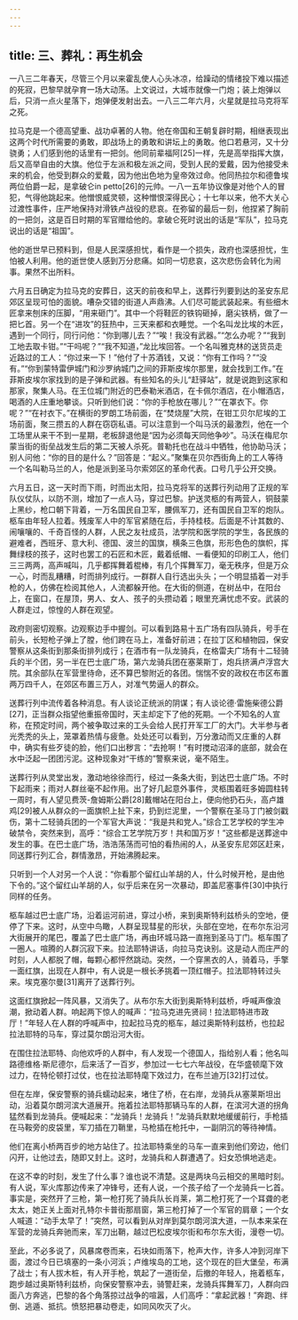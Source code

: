 ```yaml
---
---
---
```

title: 三、葬礼：再生机会
---




一八三二年春天，尽管三个月以来霍乱使人心头冰凉，给躁动的情绪投下难以描述的死寂，巴黎早就孕育一场大动荡。上文说过，大城市就像一门炮；装上炮弹以后，只消一点火星落下，炮弹便发射出去。一八三二年六月，火星就是拉马克将军之死。

拉马克是一个德高望重、战功卓著的人物。他在帝国和王朝复辟时期，相继表现出这两个时代所需要的勇敢，即战场上的勇敢和讲坛上的勇敢。他口若悬河，又十分骁勇；人们感到他的话里有一把剑。他同前辈福阿[25]一样，先是高举指挥大旗，后又高举自由的大旗。他位于左派和极左派之间，受到人民的爱戴，因为他接受未来的机会，他受到群众的爱戴，因为他出色地为皇帝效过命。他同热拉尔和德鲁埃两位伯爵一起，是拿破仑in petto[26]的元帅。一八一五年协议像是对他个人的冒犯，气得他跳起来。他憎恨威灵顿，这种憎恨深得民心；十七年以来，他不大关心过渡性事件，庄严地保持对滑铁卢战役的悲哀。在弥留的最后一刻，他捏紧了胸前的一把剑，这是百日时期的军官赠给他的。拿破仑死时说出的话是“军队”，拉马克说出的话是“祖国”。

他的逝世早已预料到，但是人民深感担忧，看作是一个损失，政府也深感担忧，生怕被人利用。他的逝世使人感到万分悲痛。如同一切悲哀，这次悲伤会转化为闹事。果然不出所料。

六月五日确定为拉马克的安葬日，这天的前夜和早上，送葬行列要到达的圣安东尼郊区呈现可怕的面貌。嘈杂交错的街道人声鼎沸。人们尽可能武装起来。有些细木匠拿来刨床的压脚，“用来砸门”。其中一个将鞋匠的铁钩砸掉，磨尖铁柄，做了一把匕首。另一个在“进攻”的狂热中，三天来都和衣睡觉。一个名叫龙比埃的木匠，遇到一个同行，同行问他：“你到哪儿去？”“唉！我没有武器。”“怎么办呢？”“我到工地去取卡钳。”“干吗呢？”“我不知道，”龙比埃回答。一个名叫雅克林的送货员走近路过的工人：“你过来一下！”他付了十苏酒钱，又说：“你有工作吗？”“没有。”“你到蒙特雷伊城门和沙罗纳城门之间的菲斯皮埃尔那里，就会找到工作。”在菲斯皮埃尔家找到的是子弹和武器。有些知名的头儿“赶驿站”，就是说跑到这家和那家，聚集人马。在王位城门附近的巴泰勒米酒店，在卡佩尔酒店，在小帽酒店，喝酒的人庄重地攀谈。只听到他们说：“你的手枪放在哪儿？”“在罩衣下。你呢？”“在衬衣下。”在横街的罗朗工场前面，在“焚烧屋”大院，在钳工贝尔尼埃的工场前面，聚三攒五的人群在窃窃私语。可以注意到一个叫马沃的最激烈，他在一个工场里从来干不到一星期，老板辞退他是“因为必须每天同他争吵”。马沃在梅尼尔蒙当街的街垒战发生后的第二天被人杀死。普勒托也在战斗中牺牲，他协助马沃；别人问他：“你的目的是什么？”回答是：“起义。”聚集在贝尔西街角上的工人等待一个名叫勒马兰的人，他是派到圣马尔索郊区的革命代表。口号几乎公开交换。

六月五日，这一天时而下雨，时而出太阳，拉马克将军的送葬行列动用了正规的军队仪仗队，以防不测，增加了一点人马，穿过巴黎。护送灵柩的有两营人，铜鼓蒙上黑纱，枪口朝下背着，一万名国民自卫军，腰佩军刀，还有国民自卫军的炮队。柩车由年轻人拉着。残废军人中的军官紧随在后，手持桂枝。后面是不计其数的、闹嚷嚷的、千奇百怪的人群，人民之友社成员，法学院和医学院的学生，各民族的避难者，西班牙、意大利、德国、波兰的国旗，横条三色旗，形形色色的旗帜，挥舞绿枝的孩子，这时也罢工的石匠和木匠，戴着纸帽、一看便知的印刷工人，他们三三两两，高声喊叫，几乎都挥舞着棍棒，有几个挥舞军刀，毫无秩序，但是万众一心，时而乱糟糟，时而排列成行。一群群人自行选出头头；一个明显插着一对手枪的人，仿佛在检阅其他人，人流都躲开他。在大街的侧道，在树丛中，在阳台上，在窗口，在屋顶，男人、女人、孩子的头攒动着；眼里充满忧虑不安。武装的人群走过，惊惶的人群在观望。

政府则密切观察。边观察边手中握剑。可以看到路易十五广场有四队骑兵，号手在前头，长短枪子弹上了膛，他们跨在马上，准备好前进；在拉丁区和植物园，保安警察从这条街到那条街排列成行；在酒市有一队龙骑兵，在格雷夫广场有十二轻骑兵的半个团，另一半在巴士底广场，第六龙骑兵团在塞莱斯丁，炮兵挤满卢浮宫大院。其余部队在军营里待命，还不算巴黎附近的各团。惴惴不安的政权在市区布置两万四千人，在郊区布置三万人，对准气势逼人的群众。

送葬行列中流传着各种消息。有人谈论正统派的阴谋；有人谈论德·雷施柴德公爵[27]，正当群众指望他重振帝国时，天主却定下了他的死期。一个不知名的人宣称，在预定时间，两个被争取过来的工头会给人民打开军工厂的大门。大半参与者光秃秃的头上，笼罩着热情与疲惫。处处还可以看到，万分激动而又庄重的人群中，确实有些歹徒的脸，他们口出秽言：“去抢啊！”有时搅动沼泽的底部，就会在水中泛起一团团污泥。这种现象对“干练的”警察来说，毫不陌生。

送葬行列从灵堂出发，激动地徐徐而行，经过一条条大街，到达巴士底广场。不时下起雨来；雨对人群丝毫不起作用。出了好几起意外事件，灵柩围着旺多姆圆柱转一周时，有人望见费茨-詹姆斯公爵[28]戴帽站在阳台上，便向他扔石头，高卢雄鸡[29]被人从群众的一面旗帜上扯下来，扔到烂泥里，一个警察在圣马丁门被剑戳伤，第十二轻骑兵团的一个军官大声说：“我是共和党人。”综合工艺学校的学生冲破禁令，突然来到，高呼：“综合工艺学院万岁！共和国万岁！”这些都是送葬途中发生的事。在巴士底广场，浩浩荡荡而可怕的看热闹的人，从圣安东尼郊区赶来，同送葬行列汇合，群情激昂，开始沸腾起来。

只听到一个人对另一个人说：“你看那个留红山羊胡的人，什么时候开枪，是由他下令的。”这个留红山羊胡的人，似乎后来在另一次暴动，即盖尼塞事件[30]中执行同样的任务。

柩车越过巴士底广场，沿着运河前进，穿过小桥，来到奥斯特利兹桥头的空地，便停了下来。这时，从空中鸟瞰，人群呈现彗星的形状，头部在空地，在布尔东沿河大街展开的尾巴，覆盖了巴士底广场，再由环城马路一直拖到圣马丁门。柩车围了一圈人。喧腾的人群沉寂下来。拉法耶特讲话，向拉马克诀别。这是动人而庄严的时刻，人人都脱了帽，每颗心都怦然跳动。突然，一个穿黑衣的人，骑着马，手擎一面红旗，出现在人群中，有人说是一根长矛挑着一顶红帽子。拉法耶特转过头来。埃克塞尔曼[31]离开了送葬行列。

这面红旗掀起一阵风暴，又消失了。从布尔东大街到奥斯特利兹桥，呼喊声像浪潮，掀动着人群。响起两下惊人的喊声：“拉马克进先贤祠！拉法耶特进市政厅！”年轻人在人群的呼喊声中，拉起拉马克的柩车，越过奥斯特利兹桥，也拉起拉法耶特的马车，穿过莫尔朗沿河大街。

在围住拉法耶特、向他欢呼的人群中，有人发现一个德国人，指给别人看；他名叫路德维格·斯尼德尔，后来活了一百岁，参加过一七七六年战役，在华盛顿麾下效过力，在特伦顿打过仗，也在拉法耶特麾下效过力，在布兰迪万[32]打过仗。

但在左岸，保安警察的骑兵蠕动起来，堵住了桥，在右岸，龙骑兵从塞莱斯坦出动，沿着莫尔朗河滨大道展开。拖着拉法耶特那辆马车的人群，在滨河大道的拐角猛然看到龙骑兵。便喊起来：“龙骑兵！龙骑兵！”龙骑兵默默地缓缓前行，手枪插在马鞍旁的皮袋里，军刀插在刀鞘里，马枪插在枪托中，一副阴沉的等待神情。

他们在离小桥两百步的地方站住了。拉法耶特乘坐的马车一直来到他们旁边，他们闪开，让他过去，随即又封上。这时，龙骑兵和人群遭遇了。妇女恐惧地逃走。

在这不幸的时刻，发生了什么事？谁也说不清楚。这是两块乌云相交的黑暗时刻。有人说，军火库那边传来了冲锋号，还有人说，一个孩子给了一个龙骑兵一匕首。事实是，突然开了三枪，第一枪打死了骑兵队长肖莱，第二枪打死了一个耳聋的老太太，她正关上面对孔特尔卡普街那扇窗，第三枪打掉了一个军官的肩章；一个女人喊道：“动手太早了！”突然，可以看到从对岸到莫尔朗河滨大道，一队本来呆在军营的龙骑兵奔驰而来，军刀出鞘，越过巴松皮埃尔街和布尔东大街，漫卷一切。

至此，不必多说了，风暴席卷而来，石块如雨落下，枪声大作，许多人冲到河岸下面，渡过今日已填塞的一条小河浜；卢维埃岛的工地，这个现在的巨大堡垒，布满了战士；有人拔木桩，有人开手枪，筑起了一道街垒，后撤的年轻人，拖着柩车，跑步越过奥斯特利兹桥，向保安警察冲去，骑警赶来，龙骑兵挥舞军刀，人群向四面八方奔逃，巴黎的各个角落掠过战争的喧嚣，人们高呼：“拿起武器！”奔跑、绊倒、逃遁、抵抗。愤怒把暴动卷走，如同风吹灭了火。
